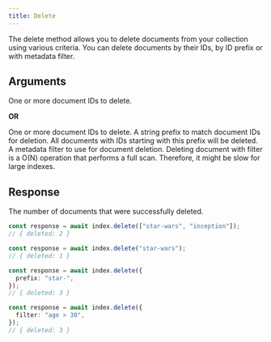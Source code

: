 ```yaml
---
title: Delete
---
```


The delete method allows you to delete documents from your collection using various criteria. You can delete documents by their IDs, by ID prefix or with metadata filter.

## Arguments

<ResponseField name="IDs" type="string[] | number[] | string | number" required>
  One or more document IDs to delete.
</ResponseField>

**OR**

<ResponseField name="DeletePayload" type="object" required>
  <Expandable defaultOpen="true">
    <ResponseField name="ids" type="string[] | number[] | string | number">
      One or more document IDs to delete.
    </ResponseField>
    <ResponseField name="prefix" type="string">
      A string prefix to match document IDs for deletion. All documents with IDs starting with this prefix will be deleted.
    </ResponseField>
    <ResponseField name="filter" type="string">
      A metadata filter to use for document deletion.
      <Warning>
        Deleting document with filter is a O(N) operation that performs a full
        scan. Therefore, it might be slow for large indexes.
      </Warning>
    </ResponseField>
  </Expandable>
</ResponseField>

## Response

<ResponseField name="Response" type="DeleteResult" required>
  <Expandable defaultOpen="true">
    <ResponseField name="deleted" type="number" required>
      The number of documents that were successfully deleted.
    </ResponseField>
  </Expandable>
</ResponseField>

<RequestExample>

```typescript Delete by IDs Array
const response = await index.delete(["star-wars", "inception"]);
// { deleted: 2 }
```

```typescript Delete Single ID
const response = await index.delete("star-wars");
// { deleted: 1 }
```

```typescript Delete by Prefix
const response = await index.delete({
  prefix: "star-",
});
// { deleted: 3 }
```

```typescript Delete with Filter
const response = await index.delete({
  filter: "age > 30",
});
// { deleted: 3 }
```

</RequestExample>
